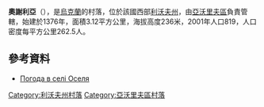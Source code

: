 {{coord|49|51|36|N|23|18|14|E|scale:100000|display=title}}

'''奧謝利亞'''（{{lang-uk|Оселя}}），是[[烏克蘭|烏克蘭]]的村落，位於該國西部[[利沃夫州|利沃夫州]]，由[[亞沃里夫區|亞沃里夫區]]負責管轄，始建於1376年，面積3.12平方公里，海拔高度236米，2001年人口819，人口密度每平方公里262.5人。

==參考資料==
* [http://weather.in.ua/ua/l'vovskaja/19146 Погода в селі Оселя] {{Wayback|url=http://weather.in.ua/ua/l'vovskaja/19146 |date=20170111101630 }}

{{DEFAULTSORT:Оселя (село)}}
[[Category:利沃夫州村落|Category:利沃夫州村落]]
[[Category:亞沃里夫區村落|Category:亞沃里夫區村落]]


{{Lviv-geo-stub}}